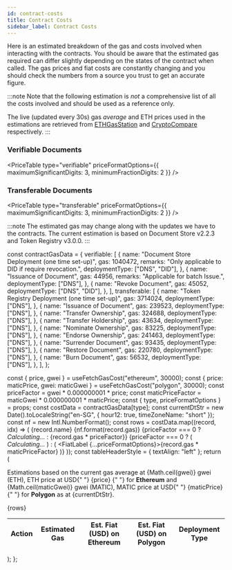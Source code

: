 ```yaml
---
id: contract-costs
title: Contract Costs
sidebar_label: Contract Costs
---
```



Here is an estimated breakdown of the gas and costs involved when interacting with the contracts.
You should be aware that the estimated gas required can differ slightly depending on the states of the contract when called. The gas prices and fiat costs are constantly changing and you should check the numbers from a source you trust to get an accurate figure.

:::note
Note that the following estimation is _not_ a comprehensive list of all the costs involved and should be used as a reference only.

The live (updated every 30s) gas _average_ and ETH prices used in the estimations are retrieved from [ETHGasStation](https://ethgasstation.info/) and [CryptoCompare](https://www.cryptocompare.com/) respectively.
:::

### Verifiable Documents

<PriceTable type="verifiable" priceFormatOptions={{ maximumSignificantDigits: 3, minimumFractionDigits: 2 }} />

### Transferable Documents

<PriceTable type="transferable" priceFormatOptions={{ maximumSignificantDigits: 3, minimumFractionDigits: 2 }} />

:::note
The estimated gas may change along with the updates we have to the contracts. The current estimation is based on Document Store v2.2.3 and Token Registry v3.0.0.
:::

const contractGasData = {
  verifiable: [
    {
      name: "Document Store Deployment (one time set-up)",
      gas: 1040472,
      remarks: "Only applicable to DID if require revocation.",
      deploymentType: ["DNS", "DID"],
    },
    {
      name: "Issuance of Document",
      gas: 44956,
      remarks: "Applicable for batch Issue.",
      deploymentType: ["DNS"],
    },
    {
      name: "Revoke Document",
      gas: 45052,
      deploymentType: ["DNS", "DID"],
    },
  ],
  transferable: [
    {
      name: "Token Registry Deployment (one time set-up)",
      gas: 3714024,
      deploymentType: ["DNS"],
    },
    {
      name: "Issuance of Document",
      gas: 239523,
      deploymentType: ["DNS"],
    },
    {
      name: "Transfer Ownership",
      gas: 324688,
      deploymentType: ["DNS"],
    },
    {
      name: "Transfer Holdership",
      gas: 43634,
      deploymentType: ["DNS"],
    },
    {
      name: "Nominate Ownership",
      gas: 83225,
      deploymentType: ["DNS"],
    },
    {
      name: "Endorse Ownership",
      gas: 241463,
      deploymentType: ["DNS"],
    },
    {
      name: "Surrender Document",
      gas: 93435,
      deploymentType: ["DNS"],
    },
    {
      name: "Restore Document",
      gas: 220780,
      deploymentType: ["DNS"],
    },
    {
      name: "Burn Document",
      gas: 56532,
      deploymentType: ["DNS"],
    },
  ],
};

  const { price, gwei } = useFetchGasCost("ethereum", 30000);
  const { price: maticPrice, gwei: maticGwei } = useFetchGasCost("polygon", 30000);
  const priceFactor = gwei * 0.000000001 * price;
  const maticPriceFactor = maticGwei * 0.000000001 * maticPrice;
  const { type, priceFormatOptions } = props;
  const costData = contractGasData[type];
  const currentDtStr = new Date().toLocaleString("en-SG", { hour12: true, timeZoneName: "short" });
  const nf = new Intl.NumberFormat();
  const rows = costData.map((record, idx) => (
    <tr key={idx}>
      <td>{record.name}</td>
      <td>{nf.format(record.gas)}</td>
      <td>{priceFactor === 0 ? <em>Calculating...</em> : <FiatLabel>{record.gas * priceFactor}</FiatLabel>}</td>
      <td>
        {priceFactor === 0 ? (
          <em>Calculating...</em>
        ) : (
          <FiatLabel {...priceFormatOptions}>{record.gas * maticPriceFactor}</FiatLabel>
        )}
      </td>
      <td>
        <DeploymentTypeLabel deploymentType={record.deploymentType} remarks={record.remarks} />
      </td>
    </tr>
  ));
  const tableHeaderStyle = { textAlign: "left" };
  return (
    <div>
      <p>
        Estimations based on the current gas average at <BoxTag>{Math.ceil(gwei)} gwei (ETH)</BoxTag>, ETH price at USD{" "}
        <BoxTag>
          <FiatLabel>{price}</FiatLabel>
        </BoxTag>{" "}
        for <strong>Ethereum</strong> and <BoxTag>{Math.ceil(maticGwei)} gwei (MATIC)</BoxTag>, MATIC price at USD{" "}
        <BoxTag>
          <FiatLabel>{maticPrice}</FiatLabel>
        </BoxTag>{" "}
        for <strong>Polygon</strong> as at {currentDtStr}.
      </p>
      <table>
        <thead>
          <tr>
            <th style={tableHeaderStyle}>Action</th>
            <th style={tableHeaderStyle}>Estimated Gas</th>
            <th style={tableHeaderStyle}>Est. Fiat (USD) on Ethereum</th>
            <th style={tableHeaderStyle}>Est. Fiat (USD) on Polygon</th>
            <th style={tableHeaderStyle}>Deployment Type</th>
          </tr>
        </thead>
        <tbody>{rows}</tbody>
      </table>
    </div>
  );
};
